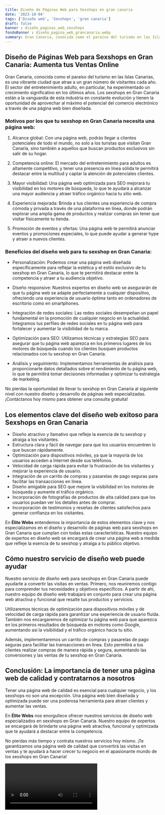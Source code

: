 ```yaml
---
title: Diseño de Páginas Web para Sexshops en gran canaria
date: '2023-10-04'
tags: ['Diseño web', 'Sexshops', 'gran canaria']
draft: false
banner : diseño_paginas_web_sexshops
fondoBanner : diseño_pagina_web_grancanaria.webp
summary: Gran Canaria, conocida como el paraíso del turismo en las Islas Canarias, es una vibrante ciudad que atrae a un gran número de visitantes cada año. El sector del entretenimiento adulto, en particular, ha experimentado un crecimiento significativo en los últimos años. Los sexshops en Gran Canaria están a la vanguardia de esta industria en constante evolución y tienen la oportunidad de aprovechar al máximo el potencial del comercio electrónico a través de una página web bien diseñada.
---
```


## Diseño de Páginas Web para Sexshops en Gran Canaria: Aumenta tus Ventas Online

Gran Canaria, conocida como el paraíso del turismo en las Islas Canarias, es una vibrante ciudad que atrae a un gran número de visitantes cada año. El sector del entretenimiento adulto, en particular, ha experimentado un crecimiento significativo en los últimos años. Los sexshops en Gran Canaria están a la vanguardia de esta industria en constante evolución y tienen la oportunidad de aprovechar al máximo el potencial del comercio electrónico a través de una página web bien diseñada.

### Motivos por los que tu sexshop en Gran Canaria necesita una página web:

1. Alcance global: Con una página web, podrás llegar a clientes potenciales de todo el mundo, no solo a los turistas que visitan Gran Canaria, sino también a aquellos que buscan productos exclusivos sin salir de su hogar.

2. Competencia online: El mercado del entretenimiento para adultos es altamente competitivo, y tener una presencia en línea sólida te permitirá destacar entre la multitud y captar la atención de potenciales clientes.

3. Mayor visibilidad: Una página web optimizada para SEO mejorará tu visibilidad en los motores de búsqueda, lo que te ayudará a alcanzar una mayor audiencia y atraer tráfico orgánico hacia tu sitio web.

4. Experiencia mejorada: Brinda a tus clientes una experiencia de compra cómoda y privada a través de una plataforma en línea, donde podrán explorar una amplia gama de productos y realizar compras sin tener que visitar físicamente tu tienda.

5. Promoción de eventos y ofertas: Una página web te permitirá anunciar eventos y promociones especiales, lo que puede ayudar a generar hype y atraer a nuevos clientes.

### Beneficios del diseño web para tu sexshop en Gran Canaria:

- Personalización: Podemos crear una página web diseñada específicamente para reflejar la estética y el estilo exclusivo de tu sexshop en Gran Canaria, lo que te permitirá destacar entre la competencia y atraer a tu audiencia objetivo.

- Diseño responsive: Nuestros expertos en diseño web se asegurarán de que tu página web se adapte perfectamente a cualquier dispositivo, ofreciendo una experiencia de usuario óptima tanto en ordenadores de escritorio como en smartphones.

- Integración de redes sociales: Las redes sociales desempeñan un papel fundamental en la promoción de cualquier negocio en la actualidad. Integramos tus perfiles de redes sociales en tu página web para fortalecer y aumentar la visibilidad de tu marca.

- Optimización para SEO: Utilizamos técnicas y estrategias SEO para asegurar que tu página web aparezca en los primeros lugares de los motores de búsqueda cuando los clientes busquen productos relacionados con tu sexshop en Gran Canaria.

- Análisis y seguimiento: Implementamos herramientas de análisis para proporcionarte datos detallados sobre el rendimiento de tu página web, lo que te permitirá tomar decisiones informadas y optimizar tu estrategia de marketing.

No pierdas la oportunidad de llevar tu sexshop en Gran Canaria al siguiente nivel con nuestro diseño y desarrollo de páginas web especializadas. ¡Contáctanos hoy mismo para obtener una consulta gratuita!

<GifSeo />

<Cta />

## Los elementos clave del diseño web exitoso para Sexshops en Gran Canaria

- Diseño atractivo y llamativo que refleje la esencia de tu sexshop y atraiga a los visitantes.
- Estructura clara y fácil de navegar para que los usuarios encuentren lo que buscan rápidamente.
- Optimización para dispositivos móviles, ya que la mayoría de los usuarios acceden a Internet desde sus teléfonos.
- Velocidad de carga rápida para evitar la frustración de los visitantes y mejorar la experiencia de usuario.
- Integración de un carrito de compras y pasarelas de pago seguras para facilitar las transacciones en línea.
- Diseño amigable para SEO que mejore la visibilidad en los motores de búsqueda y aumente el tráfico orgánico.
- Incorporación de fotografías de productos de alta calidad para que los usuarios puedan ver los detalles antes de comprar.
- Incorporación de testimonios y reseñas de clientes satisfechos para generar confianza en los visitantes.

En **Élite Webs** entendemos la importancia de estos elementos clave y nos especializamos en el diseño y desarrollo de páginas web para sexshops en Gran Canaria que cumplan con todas estas características. Nuestro equipo de expertos en diseño web se encargará de crear una página web a medida que refleje la esencia de tu sexshop y atraiga a tu público objetivo.

## Cómo nuestro servicio de diseño web puede ayudar

Nuestro servicio de diseño web para sexshops en Gran Canaria puede ayudarte a convertir las visitas en ventas. Primero, nos reuniremos contigo para comprender tus necesidades y objetivos específicos. A partir de ahí, nuestro equipo de diseño web trabajará en conjunto para crear una página web atractiva y funcional que resalte tus productos y servicios.

Utilizaremos técnicas de optimización para dispositivos móviles y de velocidad de carga rápida para garantizar una experiencia de usuario fluida. También nos encargaremos de optimizar tu página web para que aparezca en los primeros resultados de búsqueda en motores como Google, aumentando así la visibilidad y el tráfico orgánico hacia tu sitio.

Además, implementaremos un carrito de compras y pasarelas de pago seguras para facilitar las transacciones en línea. Esto permitirá a tus clientes realizar compras de manera rápida y segura, aumentando las conversiones y las ventas de tu sexshop en Gran Canaria.

## Conclusión: La importancia de tener una página web de calidad y contratarnos a nosotros

Tener una página web de calidad es esencial para cualquier negocio, y los sexshops no son una excepción. Una página web bien diseñada y optimizada puede ser una poderosa herramienta para atraer clientes y aumentar las ventas.

En **Élite Webs** nos enorgullece ofrecer nuestros servicios de diseño web especializados en sexshops en Gran Canaria. Nuestro equipo de expertos se encargará de brindarte una página web atractiva, funcional y optimizada que te ayudará a destacar entre la competencia.

No pierdas más tiempo y contrata nuestros servicios hoy mismo. ¡Te garantizamos una página web de calidad que convertirá las visitas en ventas y te ayudará a hacer crecer tu negocio en el apasionante mundo de los sexshops en Gran Canaria!

<Video />

<CtaBot job='Sexshops' city='gran canaria'/>

<Gmaps query='gran canaria+españa+maps' />